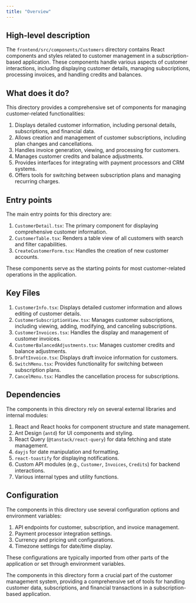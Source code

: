 ```yaml
---
title: "Overview"
---
```


## High-level description
The `frontend/src/components/Customers` directory contains React components and styles related to customer management in a subscription-based application. These components handle various aspects of customer interactions, including displaying customer details, managing subscriptions, processing invoices, and handling credits and balances.

## What does it do?
This directory provides a comprehensive set of components for managing customer-related functionalities:

1. Displays detailed customer information, including personal details, subscriptions, and financial data.
2. Allows creation and management of customer subscriptions, including plan changes and cancellations.
3. Handles invoice generation, viewing, and processing for customers.
4. Manages customer credits and balance adjustments.
5. Provides interfaces for integrating with payment processors and CRM systems.
6. Offers tools for switching between subscription plans and managing recurring charges.

## Entry points
The main entry points for this directory are:

1. `CustomerDetail.tsx`: The primary component for displaying comprehensive customer information.
2. `CustomerTable.tsx`: Renders a table view of all customers with search and filter capabilities.
3. `CreateCustomerForm.tsx`: Handles the creation of new customer accounts.

These components serve as the starting points for most customer-related operations in the application.

## Key Files
1. `CustomerInfo.tsx`: Displays detailed customer information and allows editing of customer details.
2. `CustomerSubscriptionView.tsx`: Manages customer subscriptions, including viewing, adding, modifying, and canceling subscriptions.
3. `CustomerInvoices.tsx`: Handles the display and management of customer invoices.
4. `CustomerBalancedAdjustments.tsx`: Manages customer credits and balance adjustments.
5. `DraftInvoice.tsx`: Displays draft invoice information for customers.
6. `SwitchMenu.tsx`: Provides functionality for switching between subscription plans.
7. `CancelMenu.tsx`: Handles the cancellation process for subscriptions.

## Dependencies
The components in this directory rely on several external libraries and internal modules:

1. React and React hooks for component structure and state management.
2. Ant Design (`antd`) for UI components and styling.
3. React Query (`@tanstack/react-query`) for data fetching and state management.
4. `dayjs` for date manipulation and formatting.
5. `react-toastify` for displaying notifications.
6. Custom API modules (e.g., `Customer`, `Invoices`, `Credits`) for backend interactions.
7. Various internal types and utility functions.

## Configuration
The components in this directory use several configuration options and environment variables:

1. API endpoints for customer, subscription, and invoice management.
2. Payment processor integration settings.
3. Currency and pricing unit configurations.
4. Timezone settings for date/time display.

These configurations are typically imported from other parts of the application or set through environment variables.

The components in this directory form a crucial part of the customer management system, providing a comprehensive set of tools for handling customer data, subscriptions, and financial transactions in a subscription-based application.